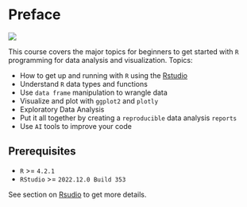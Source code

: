 # Preface {.unnumbered}
![](imgs/course_logo.png)

This course covers the major topics for beginners to get started with `R` programming for data analysis and visualization. 
Topics:

*	How to get up and running with `R` using the [Rstudio](https://posit.co/products/open-source/rstudio/)
*	Understand `R` data types and functions 
*	Use `data frame` manipulation to wrangle data
*	Visualize and plot with `ggplot2` and `plotly`
* Exploratory Data Analysis
*	Put it all together by creating a `reproducible` data analysis `reports`
* Use `AI` tools to improve your code

## Prerequisites
* `R` >= `4.2.1`
* `RStudio` >= `2022.12.0 Build 353`

See section on [Rsudio](https://creativedatasolutions.github.io/R_programming_for_DS_beginner/R_studio.html) to get more details.




